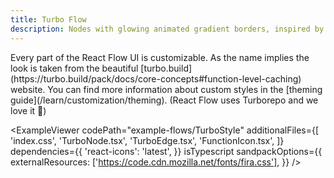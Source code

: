 ```yaml
---
title: Turbo Flow
description: Nodes with glowing animated gradient borders, inspired by the turbo.build website
---
```



<ExampleLayout>
Every part of the React Flow UI is customizable. As the name implies the look is taken from the beautiful [turbo.build](https://turbo.build/pack/docs/core-concepts#function-level-caching) website. You can find more information about custom styles in the [theming guide](/learn/customization/theming). (React Flow uses Turborepo and we love it 💜)

<ExampleViewer
  codePath="example-flows/TurboStyle"
  additionalFiles={[
    'index.css',
    'TurboNode.tsx',
    'TurboEdge.tsx',
    'FunctionIcon.tsx',
  ]}
  dependencies={{
    'react-icons': 'latest',
  }}
  isTypescript
  sandpackOptions={{
    externalResources: ['https://code.cdn.mozilla.net/fonts/fira.css'],
  }}
/>
</ExampleLayout>
